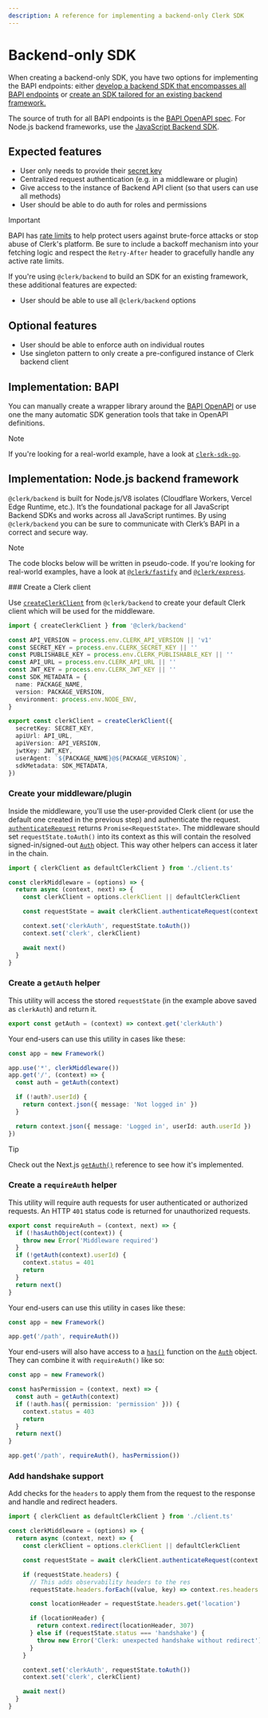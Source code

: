 ```yaml
---
description: A reference for implementing a backend-only Clerk SDK
---
```


# Backend-only SDK

When creating a backend-only SDK, you have two options for implementing the BAPI endpoints: either [develop a backend SDK that encompasses all BAPI endpoints](#implementation-bapi) or [create an SDK tailored for an existing backend framework.](#implementation-node-js-backend-framework)

The source of truth for all BAPI endpoints is the [BAPI OpenAPI spec](https://clerk.com/docs/reference/backend-api). For Node.js backend frameworks, use the [JavaScript Backend SDK](/docs/references/backend/overview).

## Expected features

- User only needs to provide their [secret key](/docs/references/sdk/terminology)
- Centralized request authentication (e.g. in a middleware or plugin)
- Give access to the instance of Backend API client (so that users can use all methods)
- User should be able to do auth for roles and permissions

> [!IMPORTANT]
> BAPI has [rate limits](/docs/backend-requests/resources/rate-limits) to help protect users against brute-force attacks or stop abuse of Clerk's platform. Be sure to include a backoff mechanism into your fetching logic and respect the `Retry-After` header to gracefully handle any active rate limits.

If you're using `@clerk/backend` to build an SDK for an existing framework, these additional features are expected:

- User should be able to use all `@clerk/backend` options

## Optional features

- User should be able to enforce auth on individual routes
- Use singleton pattern to only create a pre-configured instance of Clerk backend client

## Implementation: BAPI

You can manually create a wrapper library around the [BAPI OpenAPI](https://clerk.com/docs/reference/backend-api) or use one the many automatic SDK generation tools that take in OpenAPI definitions.

> [!NOTE]
> If you're looking for a real-world example, have a look at [`clerk-sdk-go`](https://github.com/clerk/clerk-sdk-go).

## Implementation: Node.js backend framework

`@clerk/backend` is built for Node.js/V8 isolates (Cloudflare Workers, Vercel Edge Runtime, etc.). It’s the foundational package for all JavaScript Backend SDKs and works across all JavaScript runtimes. By using `@clerk/backend` you can be sure to communicate with Clerk’s BAPI in a correct and secure way.

> [!NOTE]
> The code blocks below will be written in pseudo-code. If you're looking for real-world examples, have a look at [`@clerk/fastify`](https://github.com/clerk/javascript/tree/main/packages/fastify) and [`@clerk/express`](https://github.com/clerk/javascript/tree/main/packages/express).

<Steps>
  ### Create a Clerk client

  Use [`createClerkClient`](/docs/references/backend/overview#usage) from `@clerk/backend` to create your default Clerk client which will be used for the middleware.

  ```ts {{ filename: 'client.ts' }}
  import { createClerkClient } from '@clerk/backend'

  const API_VERSION = process.env.CLERK_API_VERSION || 'v1'
  const SECRET_KEY = process.env.CLERK_SECRET_KEY || ''
  const PUBLISHABLE_KEY = process.env.CLERK_PUBLISHABLE_KEY || ''
  const API_URL = process.env.CLERK_API_URL || ''
  const JWT_KEY = process.env.CLERK_JWT_KEY || ''
  const SDK_METADATA = {
    name: PACKAGE_NAME,
    version: PACKAGE_VERSION,
    environment: process.env.NODE_ENV,
  }

  export const clerkClient = createClerkClient({
    secretKey: SECRET_KEY,
    apiUrl: API_URL,
    apiVersion: API_VERSION,
    jwtKey: JWT_KEY,
    userAgent: `${PACKAGE_NAME}@${PACKAGE_VERSION}`,
    sdkMetadata: SDK_METADATA,
  })
  ```

  ### Create your middleware/plugin

  Inside the middleware, you’ll use the user-provided Clerk client (or use the default one created in the previous step) and authenticate the request. [`authenticateRequest`](/docs/references/backend/authenticate-request) returns `Promise<RequestState>`. The middleware should set `requestState.toAuth()` into its context as this will contain the resolved signed-in/signed-out [`Auth`](/docs/references/nextjs/auth-object) object. This way other helpers can access it later in the chain.

  ```ts {{ filename: 'clerk-middleware.ts' }}
  import { clerkClient as defaultClerkClient } from './client.ts'

  const clerkMiddleware = (options) => {
    return async (context, next) => {
      const clerkClient = options.clerkClient || defaultClerkClient

      const requestState = await clerkClient.authenticateRequest(context.req)

      context.set('clerkAuth', requestState.toAuth())
      context.set('clerk', clerkClient)

      await next()
    }
  }
  ```

  ### Create a `getAuth` helper

  This utility will access the stored `requestState` (in the example above saved as `clerkAuth`) and return it.

  ```ts {{ filename: 'get-auth.ts' }}
  export const getAuth = (context) => context.get('clerkAuth')
  ```

  Your end-users can use this utility in cases like these:

  ```ts {{ filename: 'index.ts', mark: [5, [7, 9]] }}
  const app = new Framework()

  app.use('*', clerkMiddleware())
  app.get('/', (context) => {
    const auth = getAuth(context)

    if (!auth?.userId) {
      return context.json({ message: 'Not logged in' })
    }

    return context.json({ message: 'Logged in', userId: auth.userId })
  })
  ```

  > [!TIP]
  > Check out the Next.js [`getAuth()`](/docs/references/nextjs/get-auth) reference to see how it's implemented.

  ### Create a `requireAuth` helper

  This utility will require auth requests for user authenticated or authorized requests. An HTTP `401` status code is returned for unauthorized requests.

  ```ts {{ filename: 'require-auth.ts' }}
  export const requireAuth = (context, next) => {
    if (!hasAuthObject(context)) {
      throw new Error('Middleware required')
    }
    if (!getAuth(context).userId) {
      context.status = 401
      return
    }
    return next()
  }
  ```

  Your end-users can use this utility in cases like these:

  ```ts {{ filename: 'index.ts' }}
  const app = new Framework()

  app.get('/path', requireAuth())
  ```

  Your end-users will also have access to a [`has()`](/docs/references/nextjs/auth-object#has) function on the [`Auth`](/docs/references/nextjs/auth-object) object. They can combine it with `requireAuth()` like so:

  ```ts {{ filename: 'index.ts' }}
  const app = new Framework()

  const hasPermission = (context, next) => {
    const auth = getAuth(context)
    if (!auth.has({ permission: 'permission' })) {
      context.status = 403
      return
    }
    return next()
  }

  app.get('/path', requireAuth(), hasPermission())
  ```

  ### Add handshake support

  Add checks for the `headers` to apply them from the request to the response and handle and redirect headers.

  ```ts {{ filename: 'clerk-middleware.ts', mark: [[9, 20]] }}
  import { clerkClient as defaultClerkClient } from './client.ts'

  const clerkMiddleware = (options) => {
    return async (context, next) => {
      const clerkClient = options.clerkClient || defaultClerkClient

      const requestState = await clerkClient.authenticateRequest(context.req)

      if (requestState.headers) {
        // This adds observability headers to the res
        requestState.headers.forEach((value, key) => context.res.headers.append(key, value))

        const locationHeader = requestState.headers.get('location')

        if (locationHeader) {
          return context.redirect(locationHeader, 307)
        } else if (requestState.status === 'handshake') {
          throw new Error('Clerk: unexpected handshake without redirect')
        }
      }

      context.set('clerkAuth', requestState.toAuth())
      context.set('clerk', clerkClient)

      await next()
    }
  }
  ```
</Steps>

